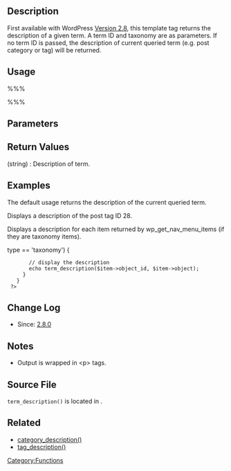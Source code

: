 {{Languages|
{{en|Function Reference/term_description}}
{{ja|関数リファレンス/term_description}}
}}

== Description ==

First available with WordPress [[Version 2.8]], this template tag returns the description of a given term.  A term ID and taxonomy are as parameters.  If no term ID is passed, the description of current queried term (e.g. post category or tag) will be returned.

== Usage ==

%%%<?php echo term_description( $term_id, $taxonomy ) ?>%%%

== Parameters ==

{{Parameter|term_id|integer|The ID of the term to return a description.|Optional|ID of current query term}}
{{Parameter|taxonomy|string|The slug of the taxonomy the term belongs to. Valid values:
:* <tt>'category'</tt>
:* <tt>'post_tag'</tt>
:* <tt>'link_category'</tt>
:* <tt>A custom taxonomy slug</tt>|Optional|post_tag}}

== Return Values ==

; (string) : Description of term.

== Examples ==

The default usage returns the description of the current queried term.

 <?php $description = term_description(); ?>

Displays a description of the post tag ID 28.

 <?php echo 'Term Description: ' . term_description('28','post_tag'); ?>

Displays a description for each item returned by wp_get_nav_menu_items (if they are taxonomy items).

  <?php 
    $myterms = wp_get_nav_menu_items('my-terms');
    foreach ($myterms as $item) {
      // check if it's a taxonomy
      if ($item->type == 'taxonomy') {
        // display the description
        echo term_description($item->object_id, $item->object);
      }
    }
  ?>

== Change Log ==

* Since: [[Version 2.8|2.8.0]]

== Notes ==

* Output is wrapped in &lt;p&gt; tags.

== Source File ==

<tt>term_description()</tt> is located in {{Trac|wp-includes/category-template.php}}.

== Related ==

* [[Function Reference/category description|category_description()]]
* [[Function Reference/tag description|tag_description()]]

{{Tag Footer}}

[[Category:Functions]]